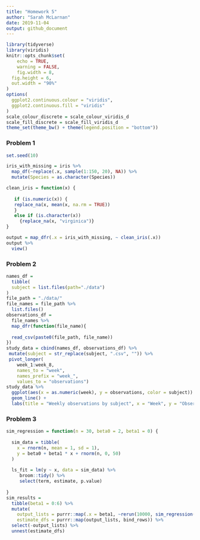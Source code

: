 ```yaml
---
title: "Homework 5"
author: "Sarah McLarnan"
date: 2019-11-04
output: github_document
---
```


```r
library(tidyverse)
library(viridis)
knitr::opts_chunk$set(
	echo = TRUE,
	warning = FALSE,
	fig.width = 8, 
  fig.height = 6,
  out.width = "90%"
)
options(
  ggplot2.continuous.colour = "viridis",
  ggplot2.continuous.fill = "viridis"
)
scale_colour_discrete = scale_colour_viridis_d
scale_fill_discrete = scale_fill_viridis_d
theme_set(theme_bw() + theme(legend.position = "bottom"))
```

### Problem 1

```r
set.seed(10)

iris_with_missing = iris %>% 
  map_df(~replace(.x, sample(1:150, 20), NA)) %>%
  mutate(Species = as.character(Species))
```

```r
clean_iris = function(x) {
  
   if (is.numeric(x)) {
   replace_na(x, mean(x, na.rm = TRUE))
   }
   else if (is.character(x)) 
     {replace_na(x, "virginica")}
}

output = map_dfr(.x = iris_with_missing, ~ clean_iris(.x))
output %>%
  view()
```

### Problem 2

```r
names_df =
  tibble(
  subject = list.files(path="./data")
)
file_path = "./data/"
file_names = file_path %>%
  list.files()
observations_df =
  file_names %>%
  map_dfr(function(file_name){
 
  read_csv(paste0(file_path, file_name))
})
study_data = cbind(names_df, observations_df) %>%
 mutate(subject = str_replace(subject, ".csv", "")) %>%
 pivot_longer(
    week_1:week_8,
    names_to = "week",
    names_prefix = "week_",
    values_to = "observations")
study_data %>%
  ggplot(aes(x = as.numeric(week), y = observations, color = subject)) +
  geom_line() +
  labs(title = "Weekly observations by subject", x = "Week", y = "Observation Value") + theme(legend.position = "bottom")
```

### Problem 3

```r
sim_regression = function(n = 30, beta0 = 2, beta1 = 0) {
  
  sim_data = tibble(
    x = rnorm(n, mean = 1, sd = 1),
    y = beta0 + beta1 * x + rnorm(n, 0, 50)
  )
  
  ls_fit = lm(y ~ x, data = sim_data) %>%
     broom::tidy() %>%
     select(term, estimate, p.value)
  
}
sim_results = 
  tibble(beta1 = 0:6) %>% 
  mutate(
    output_lists = purrr::map(.x = beta1, ~rerun(10000, sim_regression(beta1 = .x))),
    estimate_dfs = purrr::map(output_lists, bind_rows)) %>% 
  select(-output_lists) %>% 
  unnest(estimate_dfs)
```